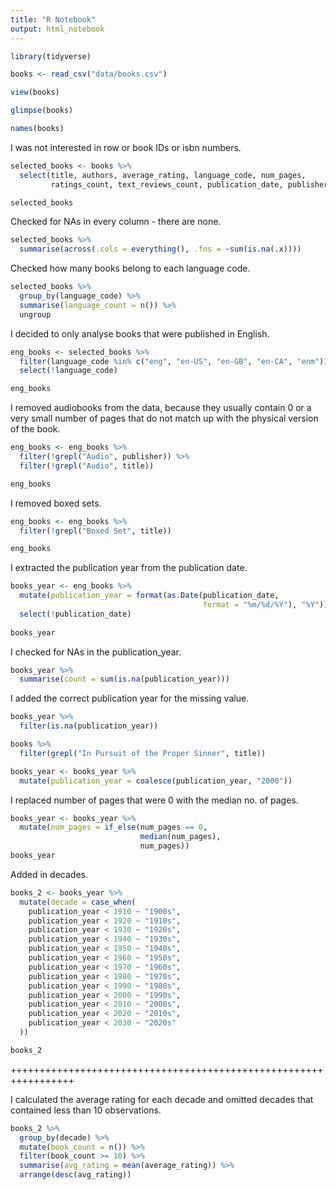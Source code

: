 ```yaml
---
title: "R Notebook"
output: html_notebook
---
```


```r
library(tidyverse)

books <- read_csv("data/books.csv")
```

```r
view(books)
```

```r
glimpse(books)
```

```r
names(books)
```


I was not interested in row or book IDs or isbn numbers.

```r
selected_books <- books %>% 
  select(title, authors, average_rating, language_code, num_pages, 
         ratings_count, text_reviews_count, publication_date, publisher)

selected_books
```


Checked for NAs in every column - there are none. 

```r
selected_books %>% 
  summarise(across(.cols = everything(), .fns = ~sum(is.na(.x))))
```


Checked how many books belong to each language code.

```r
selected_books %>% 
  group_by(language_code) %>% 
  summarise(language_count = n()) %>% 
  ungroup
```


I decided to only analyse books that were published in English.

```r
eng_books <- selected_books %>% 
  filter(language_code %in% c("eng", "en-US", "en-GB", "en-CA", "enm")) %>% 
  select(!language_code)

eng_books
```


I removed audiobooks from the data, because they usually contain 0 or a very 
small number of pages that do not match up with the physical version of the book.

```r
eng_books <- eng_books %>% 
  filter(!grepl("Audio", publisher)) %>% 
  filter(!grepl("Audio", title))

eng_books
```


I removed boxed sets.

```r
eng_books <- eng_books %>% 
  filter(!grepl("Boxed Set", title))

eng_books
```


I extracted the publication year from the publication date.

```r
books_year <- eng_books %>% 
  mutate(publication_year = format(as.Date(publication_date, 
                                           format = "%m/%d/%Y"), "%Y")) %>% 
  select(!publication_date)
  
books_year
```


I checked for NAs in the publication_year.

```r
books_year %>% 
  summarise(count = sum(is.na(publication_year)))
```


I added the correct publication year for the missing value. 

```r
books_year %>% 
  filter(is.na(publication_year))

books %>% 
  filter(grepl("In Pursuit of the Proper Sinner", title))

books_year <- books_year %>% 
  mutate(publication_year = coalesce(publication_year, "2000"))
```


I replaced number of pages that were 0 with the median no. of pages.

```r
books_year <- books_year %>% 
  mutate(num_pages = if_else(num_pages == 0, 
                             median(num_pages),
                             num_pages))
books_year
```

Added in decades.

```r
books_2 <- books_year %>% 
  mutate(decade = case_when(
    publication_year < 1910 ~ "1900s",
    publication_year < 1920 ~ "1910s",
    publication_year < 1930 ~ "1920s",
    publication_year < 1940 ~ "1930s",
    publication_year < 1950 ~ "1940s",
    publication_year < 1960 ~ "1950s",
    publication_year < 1970 ~ "1960s",
    publication_year < 1980 ~ "1970s",
    publication_year < 1990 ~ "1980s",
    publication_year < 2000 ~ "1990s",
    publication_year < 2010 ~ "2000s",
    publication_year < 2020 ~ "2010s",
    publication_year < 2030 ~ "2020s"
  ))

books_2
```


+++++++++++++++++++++++++++++++++++++++++++++++++++++++++++++++++

I calculated the average rating for each decade and omitted decades that 
contained less than 10 observations.

```r
books_2 %>% 
  group_by(decade) %>% 
  mutate(book_count = n()) %>% 
  filter(book_count >= 10) %>% 
  summarise(avg_rating = mean(average_rating)) %>% 
  arrange(desc(avg_rating))
```

